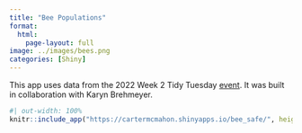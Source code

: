 ```yaml
---
title: "Bee Populations"
format: 
  html: 
    page-layout: full
image: ../images/bees.png
categories: [Shiny]
---
```


This app uses data from the 2022 Week 2 Tidy Tuesday [event](https://github.com/rfordatascience/tidytuesday/blob/master/data/2022/2022-01-11/readme.md). It was built in collaboration with Karyn Brehmeyer.

```r
#| out-width: 100%
knitr::include_app("https://cartermcmahon.shinyapps.io/bee_safe/", height = "700")
```
